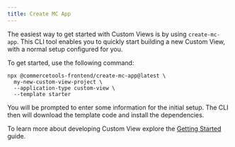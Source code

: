 ```yaml
---
title: Create MC App
---
```


The easiest way to get started with Custom Views is by using `create-mc-app`. This CLI tool enables you to quickly start building a new Custom View, with a normal setup configured for you.

To get started, use the following command:

```console noPromptLines="2-3"
npx @commercetools-frontend/create-mc-app@latest \
  my-new-custom-view-project \
  --application-type custom-view \
  --template starter
```

You will be prompted to enter some information for the initial setup. The CLI then will download the template code and install the dependencies.

To learn more about developing Custom View explore the [Getting Started](/getting-started) guide.
